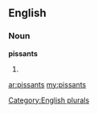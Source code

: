 ==English==

===Noun===
'''pissants'''

# {{plural of|[[pissant]]}}

[[Category:English plurals]]

[[ar:pissants]]
[[my:pissants]]